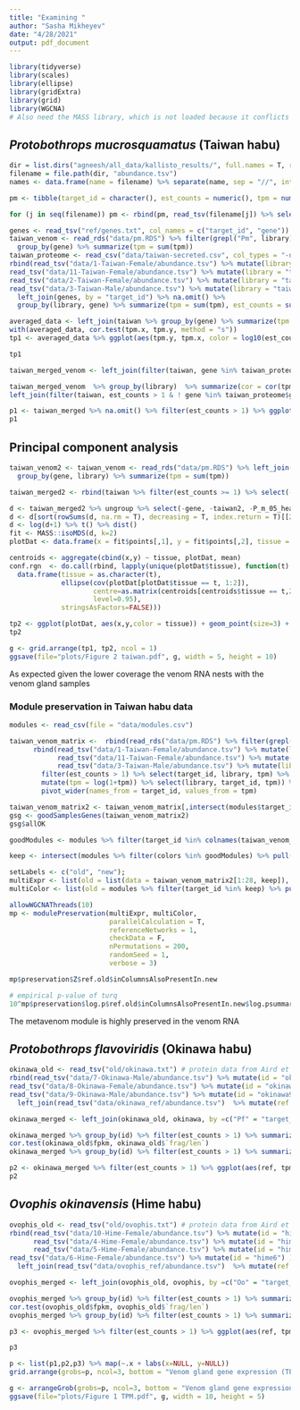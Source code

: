 ```yaml
---
title: "Examining "
author: "Sasha Mikheyev"
date: "4/28/2021"
output: pdf_document
---
```


```r
library(tidyverse)
library(scales)
library(ellipse)
library(gridExtra)
library(grid)
library(WGCNA)
# Also need the MASS library, which is not loaded because it conflicts with select
```

## *Protobothrops mucrosquamatus* (Taiwan habu)

```r
dir = list.dirs("agneesh/all_data/kallisto_results/", full.names = T, recursive = F)
filename = file.path(dir, "abundance.tsv")
names <- data.frame(name = filename) %>% separate(name, sep = "//", into = c(NA,"test")) %>% separate(test, sep = "/", into = c("name", NA)) %>% pull(name)

pm <- tibble(target_id = character(), est_counts = numeric(), tpm = numeric(), library = character())

for (j in seq(filename)) pm <- rbind(pm, read_tsv(filename[j]) %>% select(target_id, est_counts, tpm) %>% mutate(library = names[j]))
```

```r
genes <- read_tsv("ref/genes.txt", col_names = c("target_id", "gene"))
taiwan_venom <- read_rds("data/pm.RDS") %>% filter(grepl("Pm", library)) %>% left_join(genes, by = "target_id") %>% na.omit() %>% 
  group_by(gene) %>% summarize(tpm = sum(tpm))
taiwan_proteome <- read_csv("data/taiwan-secreted.csv", col_types = "-nc", col_names = c("gene", "type"))
rbind(read_tsv("data/1-Taiwan-Female/abundance.tsv") %>% mutate(library = "taiwan1"),
read_tsv("data/11-Taiwan-Female/abundance.tsv") %>% mutate(library = "taiwan11"),
read_tsv("data/2-Taiwan-Female/abundance.tsv") %>% mutate(library = "taiwan2"),
read_tsv("data/3-Taiwan-Male/abundance.tsv") %>% mutate(library = "taiwan3")) %>%
  left_join(genes, by = "target_id") %>% na.omit() %>% 
  group_by(library, gene) %>% summarize(tpm = sum(tpm), est_counts = sum(est_counts)) -> taiwan

averaged_data <- left_join(taiwan %>% group_by(gene) %>% summarize(tpm = sum(tpm), est_counts = sum(est_counts)), taiwan_venom %>% group_by(gene) %>% summarize(tpm = sum(tpm)), by = "gene") 
with(averaged_data, cor.test(tpm.x, tpm.y, method = "s"))
tp1 <- averaged_data %>% ggplot(aes(tpm.y, tpm.x, color = log10(est_counts ))) + geom_point() + scale_y_log10(labels=trans_format('log10',math_format(10^.x))) + scale_x_log10(labels=trans_format('log10',math_format(10^.x))) + theme_bw() + xlab("Venom gland RNA (TPM)") + ylab("Venom RNA (TPM)") + labs(color=expression('Log'[10]*" counts")) + theme(legend.position = 'bottom')

tp1

taiwan_merged_venom <- left_join(filter(taiwan, gene %in% taiwan_proteome$gene), taiwan_venom, by = "gene")

taiwan_merged_venom  %>% group_by(library)  %>% summarize(cor = cor(tpm.x, tpm.y), method = "s")
left_join(filter(taiwan, est_counts > 1 & ! gene %in% taiwan_proteome$gene), taiwan_venom, by = "gene") %>% group_by(library)  %>% summarize(cor = cor(tpm.x, tpm.y), method = "s")

p1 <- taiwan_merged %>% na.omit() %>% filter(est_counts > 1) %>% ggplot(aes(tpm.y, tpm.x, color = library)) + geom_line(aes(group = gene), color = "grey") + geom_point() + scale_y_log10(labels=trans_format('log10',math_format(10^.x))) +scale_x_log10(labels=trans_format('log10',math_format(10^.x))) + theme_bw() + xlab("Venom gland gene expression (TPM)") + ylab("Venom mRNA level (TPM)") + guides(color = F) + ggtitle("Protobothrops mucrosquamatus") + theme(plot.title = element_text(face = "italic"))
p1
```

## Principal component analysis
```r
taiwan_venom2 <- taiwan_venom <- read_rds("data/pm.RDS") %>% left_join(genes, by = "target_id") %>% na.omit() %>% 
  group_by(gene, library) %>% summarize(tpm = sum(tpm))

taiwan_merged2 <- rbind(taiwan %>% filter(est_counts >= 1) %>% select(-est_counts), taiwan_venom2) %>% pivot_wider(names_from = library, values_from = tpm) 

d <- taiwan_merged2 %>% ungroup %>% select(-gene, -taiwan2, -P_m_05_heart) 
d <- d[sort(rowSums(d, na.rm = T), decreasing = T, index.return = T)[[2]][1:5000],]
d <- log(d+1) %>% t() %>% dist()
fit <- MASS::isoMDS(d, k=2)
plotDat <- data.frame(x = fit$points[,1], y = fit$points[,2], tissue = c(rep("venom",3), rep(c("heart", "kidney", "liver"),2), c("kidney", "liver"), c("heart", "kidney", "liver"), rep("venom gland", 28)) ) 

centroids <- aggregate(cbind(x,y) ~ tissue, plotDat, mean)
conf.rgn  <- do.call(rbind, lapply(unique(plotDat$tissue), function(t)
  data.frame(tissue = as.character(t),
             ellipse(cov(plotDat[plotDat$tissue == t, 1:2]),
                     centre=as.matrix(centroids[centroids$tissue == t,2:3]),
                     level=0.95),
             stringsAsFactors=FALSE)))

tp2 <- ggplot(plotDat, aes(x,y,color = tissue)) + geom_point(size=3) + theme_bw() + geom_path(data=conf.rgn) + xlab("NMDS Axis 1") + ylab("NMDS Axis 2")+ theme(legend.position = 'bottom')
tp2

g <- grid.arrange(tp1, tp2, ncol = 1)
ggsave(file="plots/Figure 2 taiwan.pdf", g, width = 5, height = 10) 
```

As expected given the lower coverage the venom RNA nests with the venom gland samples

### Module preservation in Taiwan habu data
```r
modules <- read_csv(file = "data/modules.csv")

taiwan_venom_matrix <-  rbind(read_rds("data/pm.RDS") %>% filter(grepl("Pm", library)) %>% select(-est_counts),
      rbind(read_tsv("data/1-Taiwan-Female/abundance.tsv") %>% mutate(library = "taiwan1"),
            read_tsv("data/11-Taiwan-Female/abundance.tsv") %>% mutate(library = "taiwan11"),
            read_tsv("data/3-Taiwan-Male/abundance.tsv") %>% mutate(library = "taiwan3")) %>% 
        filter(est_counts > 1) %>% select(target_id, library, tpm) %>%
        mutate(tpm = log(1+tpm)) %>% select(library, target_id, tpm)) %>% 
        pivot_wider(names_from = target_id, values_from = tpm)

taiwan_venom_matrix2 <- taiwan_venom_matrix[,intersect(modules$target_id, colnames(taiwan_venom_matrix)[colSums(is.na(taiwan_venom_matrix)) == 0])]
gsg <- goodSamplesGenes(taiwan_venom_matrix2)
gsg$allOK

goodModules <- modules %>% filter(target_id %in% colnames(taiwan_venom_matrix2)) %>% group_by(colors) %>% summarize(count = n() > 50) %>% filter(count == T) %>% pull(colors) # filter out small modules

keep <- intersect(modules %>% filter(colors %in% goodModules) %>% pull(target_id), colnames(taiwan_venom_matrix2)) 

setLabels <- c("old", "new");
multiExpr <- list(old = list(data = taiwan_venom_matrix2[1:28, keep]), new = list(data = taiwan_venom_matrix2[29:31, keep]))
multiColor <- list(old = modules %>% filter(target_id %in% keep) %>% pull(colors))

allowWGCNAThreads(10)
mp <- modulePreservation(multiExpr, multiColor,
                         parallelCalculation = T,
                         referenceNetworks = 1,
                         checkData = F,
                         nPermutations = 200,
                         randomSeed = 1,
                         verbose = 3)

mp$preservation$Z$ref.old$inColumnsAlsoPresentIn.new

# empirical p-value of turq
10^mp$preservation$log.p$ref.old$inColumnsAlsoPresentIn.new$log.psummary.pres[5]

```

The metavenom module is highly preserved in the venom RNA

## *Protobothrops flavoviridis* (Okinawa habu)

```r
okinawa_old <- read_tsv("old/okinawa.txt") # protein data from Aird et al.
rbind(read_tsv("data/7-Okinawa-Male/abundance.tsv") %>% mutate(id = "okinawa7"),
read_tsv("data/8-Okinawa-Female/abundance.tsv") %>% mutate(id = "okinawa8"),
read_tsv("data/9-Okinawa-Male/abundance.tsv") %>% mutate(id = "okinawa9") ) %>% 
  left_join(read_tsv("data/okinawa_ref/abundance.tsv")  %>% mutate(ref = tpm) %>% select(ref, target_id), by = c("target_id")) -> okinawa

okinawa_merged <- left_join(okinawa_old, okinawa, by =c("Pf" = "target_id"))

okinawa_merged %>% group_by(id) %>% filter(est_counts > 1) %>% summarize(cor = cor(tpm, ref), method = "s")
cor.test(okinawa_old$fpkm, okinawa_old$`frag/len`)
okinawa_merged %>% group_by(id) %>% filter(est_counts > 1) %>% summarize(cor = cor(tpm, `frag/len`), method = "s")

p2 <- okinawa_merged %>% filter(est_counts > 1) %>% ggplot(aes(ref, tpm, color = id)) + geom_line(aes(group = Pf), color = "grey")+ geom_point() + scale_y_log10(labels=trans_format('log10',math_format(10^.x))) +scale_x_log10(labels=trans_format('log10',math_format(10^.x))) + theme_bw() + xlab("Venom gland gene expression (TPM)") + ylab("Venom mRNA level (TPM)") + guides(color = F) + ggtitle("Protobothrops flavoviridis") + theme(plot.title = element_text(face = "italic"))
p2
```

## *Ovophis okinavensis* (Hime habu)

```r
ovophis_old <- read_tsv("old/ovophis.txt") # protein data from Aird et al.
rbind(read_tsv("data/10-Hime-Female/abundance.tsv") %>% mutate(id = "hime10"),
      read_tsv("data/4-Hime-Female/abundance.tsv") %>% mutate(id = "hime4"),
      read_tsv("data/5-Hime-Female/abundance.tsv") %>% mutate(id = "hime5"),
read_tsv("data/6-Hime-Female/abundance.tsv") %>% mutate(id = "hime6") ) %>% 
  left_join(read_tsv("data/ovophis_ref/abundance.tsv")  %>% mutate(ref = tpm) %>% select(ref, target_id), by = c("target_id")) -> ovophis

ovophis_merged <- left_join(ovophis_old, ovophis, by =c("Oo" = "target_id"))

ovophis_merged %>% group_by(id) %>% filter(est_counts > 1) %>% summarize(cor = cor(tpm, ref), method = "s")
cor.test(ovophis_old$fpkm, ovophis_old$`frag/len`)
ovophis_merged %>% group_by(id) %>% filter(est_counts > 1) %>% summarize(cor = cor(tpm, `frag/len`), method = "s")

p3 <- ovophis_merged %>% filter(est_counts > 1) %>% ggplot(aes(ref, tpm, color = id))  + geom_line(aes(group = Oo), color = "grey") + geom_point() + scale_y_log10(labels=trans_format('log10',math_format(10^.x))) +scale_x_log10(labels=trans_format('log10',math_format(10^.x))) + theme_bw() + xlab("Venom gland gene expression (TPM)") + ylab("Venom mRNA level (TPM)") + guides(color = F) + ggtitle("Ovophis okinavensis") + theme(plot.title = element_text(face = "italic")) 

p3
```

```r
p <- list(p1,p2,p3) %>% map(~.x + labs(x=NULL, y=NULL))
grid.arrange(grobs=p, ncol=3, bottom = "Venom gland gene expression (TPM)", left = "Venom mRNA level (TPM)")

g <- arrangeGrob(grobs=p, ncol=3, bottom = "Venom gland gene expression (TPM)", left = "Venom mRNA level (TPM)") 
ggsave(file="plots/Figure 1 TPM.pdf", g, width = 10, height = 5) 
```